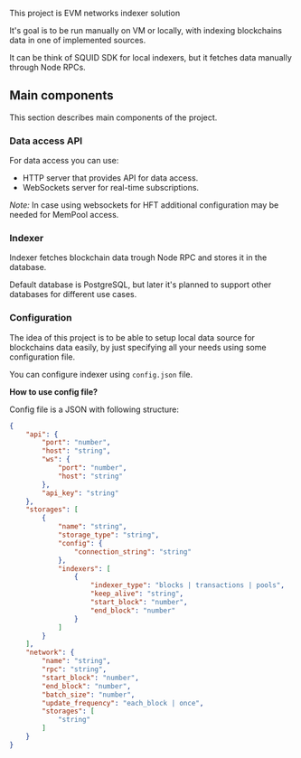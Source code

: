 This project is EVM networks indexer solution

It's goal is to be run manually on VM or locally, with indexing blockchains data in one of implemented sources.

It can be think of SQUID SDK for local indexers, but it fetches data manually through Node RPCs.


## Main components

This section describes main components of the project.

### Data access API

For data access you can use:
* HTTP server that provides API for data access.
* WebSockets server for real-time subscriptions.

*Note:* In case using websockets for HFT additional configuration may be needed for MemPool access.

### Indexer

Indexer fetches blockchain data trough Node RPC and stores it in the database.

Default database is PostgreSQL, but later it's planned to support other databases for different use cases.

### Configuration

The idea of this project is to be able to setup local data source for blockchains data easily, by just
specifying all your needs using some configuration file.

You can configure indexer using `config.json` file.

**How to use config file?**

Config file is a JSON with following structure:

```json
{
    "api": {
        "port": "number",
        "host": "string",
        "ws": {
            "port": "number", 
            "host": "string"
        },
        "api_key": "string"
    },
    "storages": [
        {
            "name": "string",
            "storage_type": "string",
            "config": {
                "connection_string": "string"
            },
            "indexers": [
                {
                    "indexer_type": "blocks | transactions | pools",
                    "keep_alive": "string",
                    "start_block": "number",
                    "end_block": "number"
                }
            ]
        }
    ],
    "network": {
        "name": "string",
        "rpc": "string",
        "start_block": "number",
        "end_block": "number", 
        "batch_size": "number",
        "update_frequency": "each_block | once",
        "storages": [
            "string"
        ]
    }
}
```